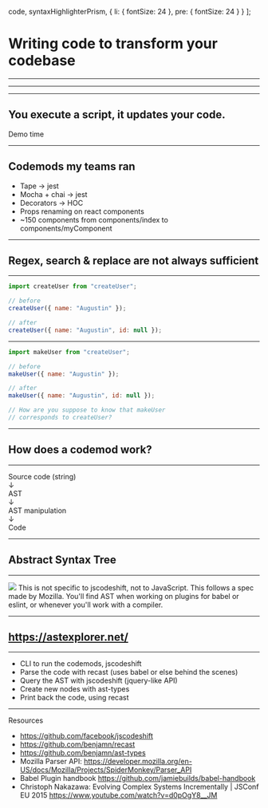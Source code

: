 
  code,
  syntaxHighlighterPrism,
  { li: { fontSize: 24 }, pre: { fontSize: 24 } }
];

# Writing code to transform your codebase

---

<Me />

---

<Links />

---

## You execute a script, it updates your code.

<Notes>Demo time</Notes>

---

## Codemods my teams ran

- Tape -> jest
- Mocha + chai -> jest
- Decorators -> HOC
- Props renaming on react components
- ~150 components from components/index to components/myComponent

---

## Regex, search & replace are not always sufficient

---

```js
import createUser from "createUser";

// before
createUser({ name: "Augustin" });

// after
createUser({ name: "Augustin", id: null });
```

---

```javascript
import makeUser from "createUser";

// before
makeUser({ name: "Augustin" });

// after
makeUser({ name: "Augustin", id: null });

// How are you suppose to know that makeUser
// corresponds to createUser?
```

---

## How does a codemod work?

---

<div>Source code (string)</div>
<Appear>
  <div>
    <div>↓</div>
    <div>AST</div>
  </div>
  <div>
    <div>↓</div>
    <div>AST manipulation</div>
  </div>
  <div>
    <div>↓</div>
    <div>Code</div>
  </div>
</Appear>

---

## Abstract Syntax Tree

---

<img src="./assets/AST.jpg" />

<Notes>
  This is not specific to jscodeshift, not to JavaScript. This follows a spec
  made by Mozilla. You'll find AST when working on plugins for babel or eslint,
  or whenever you'll work with a compiler.
</Notes>

---

## https://astexplorer.net/

---

- CLI to run the codemods, jscodeshift
- Parse the code with recast (uses babel or else behind the scenes)
- Query the AST with jscodeshift (jquery-like API)
- Create new nodes with ast-types
- Print back the code, using recast

---

Resources

<div style={{paddingRight: '5%', paddingLeft: '5%'}}>

- https://github.com/facebook/jscodeshift
- https://github.com/benjamn/recast
- https://github.com/benjamn/ast-types
- Mozilla Parser API: https://developer.mozilla.org/en-US/docs/Mozilla/Projects/SpiderMonkey/Parser_API
- Babel Plugin handbook https://github.com/jamiebuilds/babel-handbook
- Christoph Nakazawa: Evolving Complex Systems Incrementally | JSConf EU 2015 https://www.youtube.com/watch?v=d0pOgY8__JM

</div>
